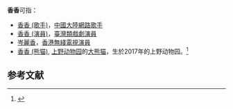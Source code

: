 '''香香'''可指：
*[[香香_(歌手)|香香 (歌手)]]，[[中國大陸|中國大陸]][[網際網路|網路]][[歌手|歌手]]
*[[香香_(演員)|香香 (演員)]]，[[臺灣|臺灣]][[類戲劇|類戲劇]][[演員|演員]]
*[[岑麗香|岑麗香]]，[[香港|香港]][[無綫電視|無綫電視]][[演員|演員]]
*[[香香_(熊猫)|香香 (熊猫)]], [[上野动物园|上野动物园]]的[[大熊猫|大熊猫]]，生於2017年的上野动物园。<ref>{{cite news |title=旅日大熊猫“香香”迎5岁生日 游客排队4小时等见面 |url=https://news.xmnn.cn/xmnn/2022/06/13/101048530.shtml}}</ref>

==参考文献==
{{reflist}}

{{disambig|Cat=二字人名消歧义|XX}}